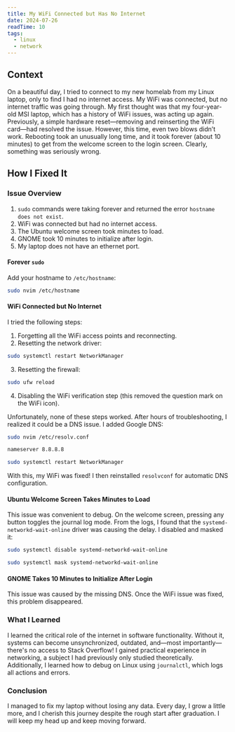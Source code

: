 ```yaml
---
title: My WiFi Connected but Has No Internet
date: 2024-07-26
readTime: 10
tags:
  - linux
  - network
---
```


## Context

On a beautiful day, I tried to connect to my new homelab from my Linux laptop, only to find I had no internet access. My WiFi was connected, but no internet traffic was going through. My first thought was that my four-year-old MSI laptop, which has a history of WiFi issues, was acting up again. Previously, a simple hardware reset—removing and reinserting the WiFi card—had resolved the issue. However, this time, even two blows didn’t work. Rebooting took an unusually long time, and it took forever (about 10 minutes) to get from the welcome screen to the login screen. Clearly, something was seriously wrong.

## How I Fixed It

### Issue Overview

1. `sudo` commands were taking forever and returned the error `hostname does not exist`.
2. WiFi was connected but had no internet access.
3. The Ubuntu welcome screen took minutes to load.
4. GNOME took 10 minutes to initialize after login.
5. My laptop does not have an ethernet port.

#### Forever `sudo`

Add your hostname to `/etc/hostname`:

```bash
sudo nvim /etc/hostname
```

#### WiFi Connected but No Internet

I tried the following steps:

1. Forgetting all the WiFi access points and reconnecting.
2. Resetting the network driver:

```bash
sudo systemctl restart NetworkManager
```

3. Resetting the firewall:

```bash
sudo ufw reload
```

4. Disabling the WiFi verification step (this removed the question mark on the WiFi icon).

Unfortunately, none of these steps worked. After hours of troubleshooting, I realized it could be a DNS issue. I added Google DNS:

```bash
sudo nvim /etc/resolv.conf

nameserver 8.8.8.8

sudo systemctl restart NetworkManager
```

With this, my WiFi was fixed! I then reinstalled `resolvconf` for automatic DNS configuration.

#### Ubuntu Welcome Screen Takes Minutes to Load

This issue was convenient to debug. On the welcome screen, pressing any button toggles the journal log mode. From the logs, I found that the `systemd-networkd-wait-online` driver was causing the delay. I disabled and masked it:

```bash
sudo systemctl disable systemd-networkd-wait-online

sudo systemctl mask systemd-networkd-wait-online
```

#### GNOME Takes 10 Minutes to Initialize After Login

This issue was caused by the missing DNS. Once the WiFi issue was fixed, this problem disappeared.

### What I Learned

I learned the critical role of the internet in software functionality. Without it, systems can become unsynchronized, outdated, and—most importantly—there's no access to Stack Overflow! I gained practical experience in networking, a subject I had previously only studied theoretically. Additionally, I learned how to debug on Linux using `journalctl`, which logs all actions and errors.

### Conclusion

I managed to fix my laptop without losing any data. Every day, I grow a little more, and I cherish this journey despite the rough start after graduation. I will keep my head up and keep moving forward.
